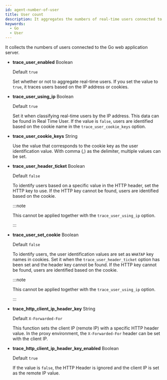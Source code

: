 ```yaml
---
id: agent-number-of-user
title: User count
description: It aggregates the numbers of real-time users connected to WAS.
keywords:
  - Go
  - User
---
```


It collects the numbers of users connected to the Go web application server.

- **trace_user_enabled** <span class='type'>Boolean</span>

  Default `true`

  Set whether or not to aggregate real-time users. If you set the value to `true`, it traces users based on the IP address or cookies. 

- **trace_user_using_ip** <span class='type'>Boolean</span>

  Default `true`

  Set it when classifying real-time users by the IP address. This data can be found in Real Time User. If the value is `false`, users are identified based on the cookie name in the `trace_user_cookie_keys` option.

- **trace_user_cookie_keys** <span class='type'>String</span>

  Use the value that corresponds to the cookie key as the user identification value. With comma (_,_) as the delimiter, multiple values can be set.

- **trace_user_header_ticket** <span class='type'>Boolean</span>

  Default `false`

  To identify users based on a specific value in the HTTP header, set the HTTP key to use. If the HTTP key cannot be found, users are identified based on the cookie.

  :::note

  This cannot be applied together with the `trace_user_using_ip` option. 

  :::

- **trace_user_set_cookie** <span class='type'>Boolean</span>

  Default `false`

  To identify users, the user identification values are set as `WHATAP` key names in cookies. Set it when the `trace_user_header_ticket` option has been set and the header key cannot be found. If the HTTP key cannot be found, users are identified based on the cookie. 

  :::note

  This cannot be applied together with the `trace_user_using_ip` option. 

  :::

- **trace_http_client_ip_header_key** <span class='type'>String</span>

  Default `X-Forwarded-For`

  This function sets the client IP (remote IP) with a specific HTTP header value. In the proxy environment, the `X-Forwarded-For` header can be set with the client IP.

- **trace_http_client_ip_header_key_enabled** <span class='type'>Boolean</span>

  Default `true`

  If the value is `false`, the HTTP Header is ignored and the client IP is set as the remote IP value.
